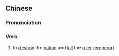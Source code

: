 ==Chinese==
{{zh-forms|s=灭国弑君|type=112}}

===Pronunciation===
{{zh-pron
|m=miè guó shìjūn
|cat=v
}}

===Verb===
{{zh-verb}}

# {{lb|zh|archaic}} to [[destroy]] the [[nation]] and [[kill]] the [[ruler]] ([[emperor]])